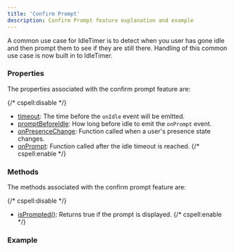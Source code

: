 ```yaml
---
title: 'Confirm Prompt'
description: Confirm Prompt feature explanation and example
---
```


A common use case for IdleTimer is to detect when you user has gone idle and then
prompt them to see if they are still there. Handling of this common use case is 
now built in to IdleTimer.

### Properties

The properties associated with the confirm prompt feature are:

{/* cspell:disable */}
- [timeout](/docs/api/props#timeout): The time before the `onIdle` event will be emitted.
- [promptBeforeIdle](/docs/api/props#promptbeforeidle): How long before idle to emit the `onPrompt` event.
- [onPresenceChange](/docs/api/props#onpresencechange): Function called when a user's presence state changes.
- [onPrompt](/docs/api/props#onprompt): Function called after the idle timeout is reached.
{/* cspell:enable */}

### Methods

The methods associated with the confirm prompt feature are:

{/* cspell:disable */}
- [isPrompted()](/docs/api/methods#isprompted): Returns true if the prompt is displayed.
{/* cspell:enable */}

### Example
<CodeSandbox name='confirm-prompt-y8ew9s' />